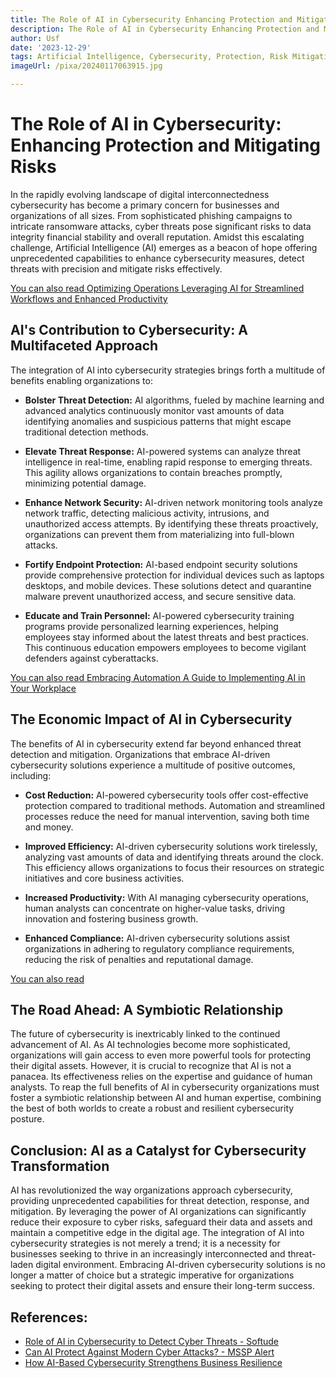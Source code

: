 ```yaml
---
title: The Role of AI in Cybersecurity Enhancing Protection and Mitigating Risks
description: The Role of AI in Cybersecurity Enhancing Protection and Mitigating Risks
author: Usf
date: '2023-12-29'
tags: Artificial Intelligence, Cybersecurity, Protection, Risk Mitigation
imageUrl: /pixa/20240117063915.jpg

---
```

# The Role of AI in Cybersecurity: Enhancing  Protection  and Mitigating Risks

In the rapidly evolving landscape of digital interconnectedness cybersecurity has become a primary concern for  businesses and  organizations of all sizes. From sophisticated phishing  campaigns to intricate ransomware attacks, cyber threats pose significant risks to data integrity financial stability and overall reputation. Amidst this escalating challenge, Artificial Intelligence (AI) emerges as a beacon of hope offering  unprecedented capabilities to enhance cybersecurity measures, detect threats with precision and mitigate risks effectively.

[You can also read Optimizing Operations Leveraging AI for  Streamlined  Workflows and Enhanced Productivity](Optimizing%20Operations%20Leveraging%20AI%20for%20Streamlined%20Workflows%20and%20Enhanced%20Productivity)


## AI's  Contribution to Cybersecurity: A Multifaceted Approach

The  integration of  AI into cybersecurity strategies brings forth a multitude of benefits enabling  organizations  to:

- **Bolster Threat Detection:**  AI algorithms, fueled by machine  learning and advanced analytics continuously monitor vast amounts of data  identifying anomalies and suspicious patterns that might escape traditional  detection  methods.

- **Elevate Threat Response:** AI-powered systems can analyze threat intelligence in real-time, enabling rapid response to emerging  threats. This agility allows organizations to contain  breaches promptly, minimizing potential damage.

- **Enhance Network Security:** AI-driven network  monitoring tools analyze network traffic, detecting malicious activity, intrusions, and unauthorized access attempts. By  identifying these threats  proactively, organizations can prevent them from materializing into full-blown attacks.

- **Fortify Endpoint Protection:**  AI-based endpoint security solutions provide comprehensive protection for individual  devices such as laptops desktops, and mobile devices. These solutions  detect and quarantine  malware prevent unauthorized access, and secure sensitive  data.

- **Educate and Train Personnel:** AI-powered cybersecurity training programs provide personalized learning experiences, helping employees stay  informed about the latest threats and best practices. This continuous education empowers employees to become vigilant defenders against cyberattacks.

[You  can  also read Embracing Automation A Guide to Implementing AI in Your Workplace](Embracing%20Automation%20A%20Guide%20to%20Implementing%20AI%20in%20Your%20Workplace)


## The  Economic Impact  of AI in Cybersecurity

The benefits of AI in cybersecurity extend far beyond enhanced threat detection and mitigation. Organizations that embrace AI-driven cybersecurity solutions experience a multitude of positive outcomes, including:

- **Cost Reduction:**  AI-powered cybersecurity tools  offer cost-effective protection compared  to traditional methods. Automation and streamlined  processes reduce the  need for manual intervention, saving both time and money.

- **Improved Efficiency:** AI-driven cybersecurity solutions work tirelessly, analyzing vast  amounts of data and identifying threats around the clock. This efficiency allows organizations to  focus their resources on strategic initiatives and core business activities.

- **Increased Productivity:** With AI managing cybersecurity operations, human analysts can concentrate on higher-value tasks, driving innovation  and  fostering business growth.

- **Enhanced Compliance:** AI-driven cybersecurity solutions assist organizations in adhering to regulatory compliance requirements, reducing the risk of penalties and  reputational damage.

[You can also read  ]()


## The Road Ahead: A Symbiotic Relationship

The future of  cybersecurity is inextricably linked to  the continued advancement  of AI. As AI technologies become more sophisticated, organizations will  gain access to  even more powerful tools for protecting  their digital assets. However, it is crucial to recognize that AI is not a panacea. Its effectiveness relies on the expertise and guidance of human analysts. To reap the full benefits of AI in  cybersecurity organizations must foster a symbiotic relationship between AI and human expertise, combining the best of both worlds to create a robust and  resilient  cybersecurity posture.

## Conclusion: AI as a Catalyst for Cybersecurity Transformation

AI has revolutionized the way organizations approach cybersecurity, providing unprecedented capabilities for threat detection, response, and mitigation. By leveraging  the power of AI organizations can significantly reduce their exposure to cyber risks, safeguard their data and assets and maintain a competitive edge in the digital age. The integration of AI into  cybersecurity strategies is not merely a trend; it is a  necessity for businesses seeking to thrive in  an increasingly interconnected and threat-laden digital environment.  Embracing AI-driven  cybersecurity solutions  is no longer a matter of choice but a strategic  imperative for organizations seeking to  protect their digital assets and ensure their long-term success.

## References:
- [Role of AI in Cybersecurity to Detect Cyber Threats - Softude](https://www.softude.com/blog/role-of-ai-in-cybersecurity-to-detect-cyber-threats)
- [Can AI Protect Against Modern Cyber Attacks? - MSSP Alert](https://www.msspalert.com/news/technology-alone-cannot-protect-businesses-from-modern-cyber-attacks-study-finds)
- [How AI-Based Cybersecurity Strengthens Business Resilience](https://blogs.nvidia.com/blog/ai-cybersecurity-business-resilience/)
